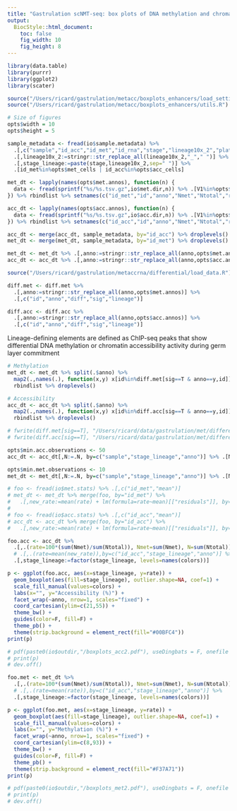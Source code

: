 ```yaml
---
title: "Gastrulation scNMT-seq: box plots of DNA methylation and chromatin accessibiliy levels in lineage-defining enhancers"
output:
  BiocStyle::html_document: 
    toc: false
    fig_width: 10
    fig_height: 8
---
```


```r
library(data.table)
library(purrr)
library(ggplot2)
library(scater)
```

<!-- Define I/O and options -->
```r
source("/Users/ricard/gastrulation/metacc/boxplots_enhancers/load_settings.R")
source("/Users/ricard/gastrulation/metacc/boxplots_enhancers/utils.R")

# Size of figures
opts$width = 10
opts$height = 5
```

<!-- Load sample metadata -->
```r
sample_metadata <- fread(io$sample.metadata) %>%
  .[,c("sample","id_acc","id_met","id_rna","stage","lineage10x_2","plate")] %>%
  .[,lineage10x_2:=stringr::str_replace_all(lineage10x_2,"_"," ")] %>% 
  .[,stage_lineage:=paste(stage,lineage10x_2,sep=" ")] %>%
  .[id_met%in%opts$met_cells | id_acc%in%opts$acc_cells]
```

<!-- Load methylation data -->
```r
met_dt <- lapply(names(opts$met.annos), function(n) {
  data <- fread(sprintf("%s/%s.tsv.gz",io$met.dir,n)) %>% .[V1%in%opts$met_cells]
}) %>% rbindlist %>% setnames(c("id_met","id","anno","Nmet","Ntotal","rate"))
```

<!-- Load accessibility data -->
```r
acc_dt <- lapply(names(opts$acc.annos), function(n) {
  data <- fread(sprintf("%s/%s.tsv.gz",io$acc.dir,n)) %>% .[V1%in%opts$acc_cells]
}) %>% rbindlist %>% setnames(c("id_acc","id","anno","Nmet","Ntotal","rate"))
```

<!-- Merge data with metadata -->
```r
acc_dt <- merge(acc_dt, sample_metadata, by="id_acc") %>% droplevels()
met_dt <- merge(met_dt, sample_metadata, by="id_met") %>% droplevels()
```

<!-- Rename annotations -->
```r
met_dt <- met_dt %>% .[,anno:=stringr::str_replace_all(anno,opts$met.annos)]
acc_dt <- acc_dt %>% .[,anno:=stringr::str_replace_all(anno,opts$acc.annos)]
```

<!-- Load results from the differential analysis -->
```r
source("/Users/ricard/gastrulation/metaccrna/differential/load_data.R")

diff.met <- diff.met %>%
  .[,anno:=stringr::str_replace_all(anno,opts$met.annos)] %>%
  .[,c("id","anno","diff","sig","lineage")]

diff.acc <- diff.acc %>%
  .[,anno:=stringr::str_replace_all(anno,opts$acc.annos)] %>%
  .[,c("id","anno","diff","sig","lineage")]
```

<!-- Subset lineage-defining sites -->
Lineage-defining elements are defined as ChIP-seq peaks that show differential DNA methylation or chromatin accessibility activity during germ layer commitment

```r
# Methylation
met_dt <- met_dt %>% split(.$anno) %>%
  map2(.,names(.), function(x,y) x[id%in%diff.met[sig==T & anno==y,id]]) %>%
  rbindlist %>% droplevels()

# Accessibility
acc_dt <- acc_dt %>% split(.$anno) %>%
  map2(.,names(.), function(x,y) x[id%in%diff.acc[sig==T & anno==y,id]]) %>%
  rbindlist %>% droplevels()
```

```r
# fwrite(diff.met[sig==T], "/Users/ricard/data/gastrulation/met/differential/diffmet.txt", sep="\t")
# fwrite(diff.acc[sig==T], "/Users/ricard/data/gastrulation/met/differential/diffacc.txt", sep="\t")
```

<!-- Filter by minimum number of measurements per cell -->
```r
opts$min.acc.observations <- 50
acc_dt <- acc_dt[,N:=.N, by=c("sample","stage_lineage","anno")] %>% .[N>=opts$min.acc.observations] %>% .[,N:=NULL]

opts$min.met.observations <- 10
met_dt <- met_dt[,N:=.N, by=c("sample","stage_lineage","anno")] %>% .[N>=opts$min.met.observations] %>% .[,N:=NULL]
```

<!-- Regress out differences in global methylation or accessibility rate -->
```r
# foo <- fread(io$met.stats) %>% .[,c("id_met","mean")]
# met_dt <- met_dt %>% merge(foo, by="id_met") %>%
#   .[,new_rate:=mean(rate) + lm(formula=rate~mean)[["residuals"]], by=c("id","anno")]
# 
# foo <- fread(io$acc.stats) %>% .[,c("id_acc","mean")]
# acc_dt <- acc_dt %>% merge(foo, by="id_acc") %>%
#   .[,new_rate:=mean(rate) + lm(formula=rate~mean)[["residuals"]], by=c("id","anno")]
```

<!-- Boxplots with accessibility rate per genomic context and stage_lineage -->
```r
foo.acc <- acc_dt %>%
  .[,.(rate=100*(sum(Nmet)/sum(Ntotal)), Nmet=sum(Nmet), N=sum(Ntotal)),by=c("sample","stage_lineage","anno")] %>%
  # .[,.(rate=mean(new_rate)),by=c("id_acc","stage_lineage","anno")] %>%
  .[,stage_lineage:=factor(stage_lineage, levels=names(colors))]

p <- ggplot(foo.acc, aes(x=stage_lineage, y=rate)) +
  geom_boxplot(aes(fill=stage_lineage), outlier.shape=NA, coef=1) +
  scale_fill_manual(values=colors) +
  labs(x="", y="Accessibility (%)") +
  facet_wrap(~anno, nrow=1, scales="fixed") +
  coord_cartesian(ylim=c(21,55)) +
  theme_bw() +
  guides(color=F, fill=F) +
  theme_pb() +
  theme(strip.background = element_rect(fill="#00BFC4"))
print(p)

# pdf(paste0(io$outdir,"/boxplots_acc2.pdf"), useDingbats = F, onefile = F, width=14, height=6)
# print(p)
# dev.off()
```

<!-- Boxplots with methylation rate per genomic context and stage_lineage -->
```r
foo.met <- met_dt %>%
  .[,.(rate=100*(sum(Nmet)/sum(Ntotal)), Nmet=sum(Nmet), N=sum(Ntotal)),by=c("sample","stage_lineage","anno")] %>%
  # .[,.(rate=mean(rate)),by=c("id_acc","stage_lineage","anno")] %>%
  .[,stage_lineage:=factor(stage_lineage, levels=names(colors))]

p <- ggplot(foo.met, aes(x=stage_lineage, y=rate)) +
  geom_boxplot(aes(fill=stage_lineage), outlier.shape=NA, coef=1) +
  scale_fill_manual(values=colors) +
  labs(x="", y="Methylation (%)") +
  facet_wrap(~anno, nrow=1, scales="fixed") +
  coord_cartesian(ylim=c(8,93)) +
  theme_bw() +
  guides(color=F, fill=F) +
  theme_pb() +
  theme(strip.background = element_rect(fill="#F37A71"))
print(p)

# pdf(paste0(io$outdir,"/boxplots_met2.pdf"), useDingbats = F, onefile = F, width=14, height=6)
# print(p)
# dev.off()
```
